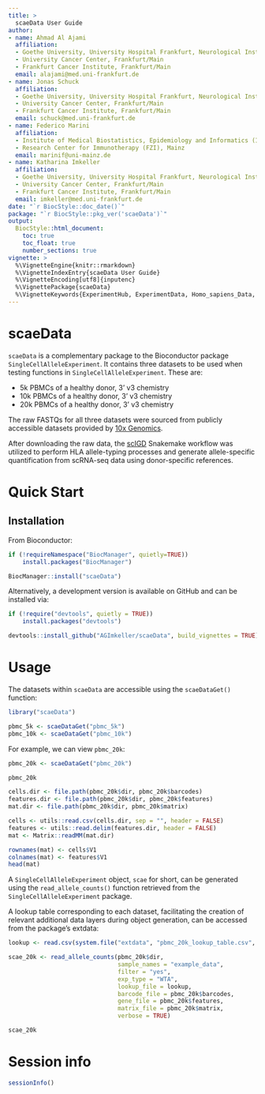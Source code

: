 ```yaml
---
title: >
  scaeData User Guide
author:
- name: Ahmad Al Ajami
  affiliation: 
  - Goethe University, University Hospital Frankfurt, Neurological Institute (Edinger Institute), Frankfurt/Main
  - University Cancer Center, Frankfurt/Main
  - Frankfurt Cancer Institute, Frankfurt/Main
  email: alajami@med.uni-frankfurt.de
- name: Jonas Schuck
  affiliation: 
  - Goethe University, University Hospital Frankfurt, Neurological Institute (Edinger Institute), Frankfurt/Main
  - University Cancer Center, Frankfurt/Main
  - Frankfurt Cancer Institute, Frankfurt/Main
  email: schuck@med.uni-frankfurt.de
- name: Federico Marini
  affiliation: 
  - Institute of Medical Biostatistics, Epidemiology and Informatics (IMBEI), Mainz
  - Research Center for Immunotherapy (FZI), Mainz
  email: marinif@uni-mainz.de
- name: Katharina Imkeller
  affiliation: 
  - Goethe University, University Hospital Frankfurt, Neurological Institute (Edinger Institute), Frankfurt/Main
  - University Cancer Center, Frankfurt/Main
  - Frankfurt Cancer Institute, Frankfurt/Main
  email: imkeller@med.uni-frankfurt.de
date: "`r BiocStyle::doc_date()`"
package: "`r BiocStyle::pkg_ver('scaeData')`"
output:
  BiocStyle::html_document:
    toc: true
    toc_float: true
    number_sections: true
vignette: >
  %\VignetteEngine{knitr::rmarkdown}
  %\VignetteIndexEntry{scaeData User Guide}
  %\VignetteEncoding[utf8]{inputenc}
  %\VignettePackage{scaeData}
  %\VignetteKeywords{ExperimentHub, ExperimentData, Homo_sapiens_Data, SingleCellData}
---
```


# scaeData

`scaeData` is a complementary package to the Bioconductor package `SingleCellAlleleExperiment`. It contains three datasets to be used when testing functions in `SingleCellAlleleExperiment`. These are: 

- 5k PBMCs of a healthy donor, 3' v3 chemistry
- 10k PBMCs of a healthy donor, 3' v3 chemistry
- 20k PBMCs of a healthy donor, 3' v3 chemistry

The raw FASTQs for all three datasets were sourced from publicly accessible datasets provided by [10x Genomics](https://www.10xgenomics.com/datasets).

After downloading the raw data, the [scIGD](https://github.com/AGImkeller/scIGD) Snakemake workflow was utilized to perform HLA allele-typing processes and generate allele-specific quantification from scRNA-seq data using donor-specific references.

# Quick Start

## Installation

From Bioconductor:

```r
if (!requireNamespace("BiocManager", quietly=TRUE))
    install.packages("BiocManager")

BiocManager::install("scaeData")
```

Alternatively, a development version is available on GitHub and can be installed via:

```r
if (!require("devtools", quietly = TRUE))
    install.packages("devtools")

devtools::install_github("AGImkeller/scaeData", build_vignettes = TRUE)
```

# Usage

The datasets within `scaeData` are accessible using the `scaeDataGet()` function:

```r
library("scaeData")
```

```r
pbmc_5k <- scaeDataGet("pbmc_5k")
pbmc_10k <- scaeDataGet("pbmc_10k")
```

For example, we can view `pbmc_20k`:

```r
pbmc_20k <- scaeDataGet("pbmc_20k")

pbmc_20k
```

```r
cells.dir <- file.path(pbmc_20k$dir, pbmc_20k$barcodes)
features.dir <- file.path(pbmc_20k$dir, pbmc_20k$features)
mat.dir <- file.path(pbmc_20k$dir, pbmc_20k$matrix)

cells <- utils::read.csv(cells.dir, sep = "", header = FALSE)
features <- utils::read.delim(features.dir, header = FALSE)
mat <- Matrix::readMM(mat.dir)

rownames(mat) <- cells$V1
colnames(mat) <- features$V1
head(mat)
```

A `SingleCellAlleleExperiment` object, `scae` for short, can be generated using the `read_allele_counts()` function retrieved from the `SingleCellAlleleExperiment` package.

A lookup table corresponding to each dataset, facilitating the creation of relevant additional data layers during object generation, can be accessed from the package's extdata:

```r
lookup <- read.csv(system.file("extdata", "pbmc_20k_lookup_table.csv", package="scaeData"))

scae_20k <- read_allele_counts(pbmc_20k$dir,
                               sample_names = "example_data",
                               filter = "yes",
                               exp_type = "WTA",
                               lookup_file = lookup,
                               barcode_file = pbmc_20k$barcodes,
                               gene_file = pbmc_20k$features,
                               matrix_file = pbmc_20k$matrix,
                               verbose = TRUE)

scae_20k
```

# Session info {-}

```r
sessionInfo()
```
